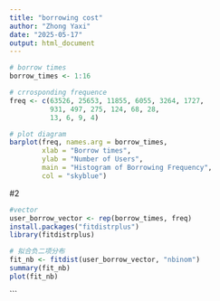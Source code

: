```yaml
---
title: "borrowing cost"
author: "Zhong Yaxi"
date: "2025-05-17"
output: html_document
---
```


```r
# borrow times
borrow_times <- 1:16

# crrosponding frequence
freq <- c(63526, 25653, 11855, 6055, 3264, 1727,
          931, 497, 275, 124, 68, 28,
          13, 6, 9, 4)

# plot diagram
barplot(freq, names.arg = borrow_times,
        xlab = "Borrow times",
        ylab = "Number of Users",
        main = "Histogram of Borrowing Frequency",
        col = "skyblue")

```

#2
```r
#vector
user_borrow_vector <- rep(borrow_times, freq)
install.packages("fitdistrplus")
library(fitdistrplus)

# 拟合负二项分布
fit_nb <- fitdist(user_borrow_vector, "nbinom")
summary(fit_nb)
plot(fit_nb)

```














```

